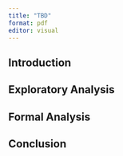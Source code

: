```yaml
---
title: "TBD"
format: pdf
editor: visual
---
```


## Introduction

## Exploratory Analysis

## Formal Analysis

## Conclusion
